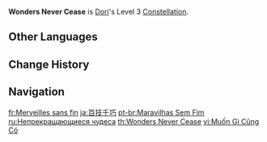 {{Constellation Infobox
|image         = Constellation Wonders Never Cease.png
|character     = Dori
|level         = 3
|description   = Increases the Level of [[Alcazarzaray's Exactitude]] by 3.<br>Maximum upgrade level is 15.
|scale_att1    = 
|utility1      = Talent Level Increase
|utility2      = Elemental Burst Level Increase
}}
'''Wonders Never Cease''' is [[Dori]]'s Level 3 [[Constellation]].

==Other Languages==
{{Other Languages
|en      = Wonders Never Cease
|zhs     = 百巧千奇
|zhs_rm  = Bǎiqiǎo-qiānqí
|zht     = 百巧千奇
|zht_rm  = Bǎiqiǎo-qiānqí
|zh_tl   = 
|ja      = 百技千巧
|ja_rm   = Hyakugi-senkou{{Assumed}}
|ja_tl   = 
|ko      = 셀 수 없는 기묘함
|ko_rm   = Sel Ssu Eomneun Gimyoham
|ko_tl   = Countless Quizzicality
|es      = Maravillas sinfín
|es_tl   = Endless Wonders
|fr      = Merveilles sans fin
|fr_tl   = Endless Wonders
|ru      = Непрекращающиеся чудеса
|ru_tl   = Continuous Wonders
|th      = Wonders Never Cease
|vi      = Muốn Gì Cũng Có
|vi_tl   = 
|de      = Wunder wie Wasserfälle
|de_tl   = Wonders like Waterfalls
|de_note = {{de|Wie ein Wasserfall|lit=Like a Waterfall}} is a german phrase that is used to say that something as unending, like the unending stream of a waterfall.
|id      = Wonders Never Cease
|pt      = Maravilhas Sem Fim
|pt_tl   = Endless Wonders
|tr      = Mucizeler Hiç Bitmez
|tr_tl   = Wonders Never End
|it      = Meraviglie a non finire
|it_tl   = Endless Wonders
}}

==Change History==
{{Change History|3.0}}

==Navigation==
{{Talent Navbox|Dori}}

[[fr:Merveilles sans fin]]
[[ja:百技千巧]]
[[pt-br:Maravilhas Sem Fim]]
[[ru:Непрекращающиеся чудеса]]
[[th:Wonders Never Cease]]
[[vi:Muốn Gì Cũng Có]]